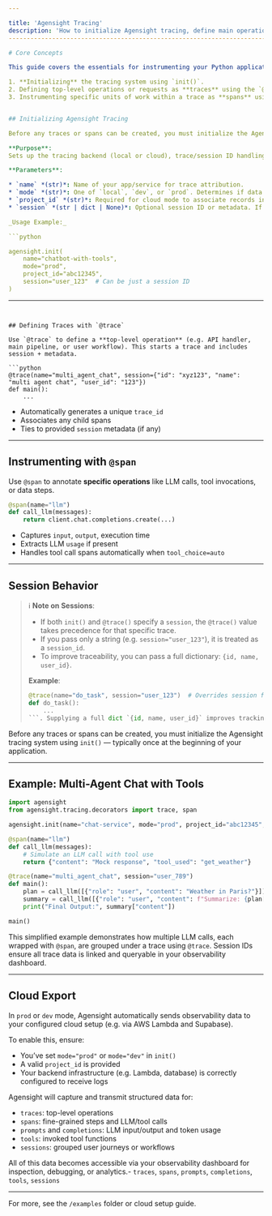 ```yaml
---

title: 'Agensight Tracing'
description: 'How to initialize Agensight tracing, define main operations with @trace, and add granular details with @span.'
----------------------------------------------------------------------------------------------------------------------------

# Core Concepts

This guide covers the essentials for instrumenting your Python application with Agensight:

1. **Initializing** the tracing system using `init()`.
2. Defining top-level operations or requests as **traces** using the `@trace` decorator.
3. Instrumenting specific units of work within a trace as **spans** using the `@span` decorator.


## Initializing Agensight Tracing

Before any traces or spans can be created, you must initialize the Agensight tracing system using `init()` — typically once at the beginning of your application.

**Purpose**:
Sets up the tracing backend (local or cloud), trace/session ID handling, and optional auto-instrumentation of LLM providers.

**Parameters**:

* `name` *(str)*: Name of your app/service for trace attribution.
* `mode` *(str)*: One of `local`, `dev`, or `prod`. Determines if data is stored locally (SQLite) or sent to cloud.
* `project_id` *(str)*: Required for cloud mode to associate records in Supabase.
* `session` *(str | dict | None)*: Optional session ID or metadata. If provided, it associates all traces/spans with this session.

_Usage Example:_

```python

agensight.init(
    name="chatbot-with-tools",
    mode="prod",
    project_id="abc12345",
    session="user_123"  # Can be just a session ID
)
```

---
```


## Defining Traces with `@trace`

Use `@trace` to define a **top-level operation** (e.g. API handler, main pipeline, or user workflow). This starts a trace and includes session + metadata.

```python
@trace(name="multi_agent_chat", session={"id": "xyz123", "name": "multi agent chat", "user_id": "123"})
def main():
    ...
```

* Automatically generates a unique `trace_id`
* Associates any child spans
* Ties to provided `session` metadata (if any)

---

## Instrumenting with `@span`

Use `@span` to annotate **specific operations** like LLM calls, tool invocations, or data steps.

```python
@span(name="llm")
def call_llm(messages):
    return client.chat.completions.create(...)
```

* Captures `input`, `output`, execution time
* Extracts LLM `usage` if present
* Handles tool call spans automatically when `tool_choice=auto`

---

## Session Behavior

> ℹ️ **Note on Sessions**:
>
> * If both `init()` and `@trace()` specify a `session`, the `@trace()` value takes precedence for that specific trace.
> * If you pass only a string (e.g. `session="user_123"`), it is treated as a `session_id`.
> * To improve traceability, you can pass a full dictionary: `{id, name, user_id}`.
>
> **Example**:
>
> ````python
> @trace(name="do_task", session="user_123")  # Overrides session from init()
> def do_task():
>     ...
> ```. Supplying a full dict `{id, name, user_id}` improves tracking and grouping but is optional.
> ````

Before any traces or spans can be created, you must initialize the Agensight tracing system using `init()` — typically once at the beginning of your application.

---

## Example: Multi-Agent Chat with Tools

```python
import agensight
from agensight.tracing.decorators import trace, span

agensight.init(name="chat-service", mode="prod", project_id="abc12345", session="user_456")

@span(name="llm")
def call_llm(messages):
    # Simulate an LLM call with tool use
    return {"content": "Mock response", "tool_used": "get_weather"}

@trace(name="multi_agent_chat", session="user_789")
def main():
    plan = call_llm([{"role": "user", "content": "Weather in Paris?"}])
    summary = call_llm([{"role": "user", "content": f"Summarize: {plan['content']}"}])
    print("Final Output:", summary["content"])

main()
```

This simplified example demonstrates how multiple LLM calls, each wrapped with `@span`, are grouped under a trace using `@trace`. Session IDs ensure all trace data is linked and queryable in your observability dashboard.

---

## Cloud Export

In `prod` or `dev` mode, Agensight automatically sends observability data to your configured cloud setup (e.g. via AWS Lambda and Supabase).

To enable this, ensure:

* You’ve set `mode="prod"` or `mode="dev"` in `init()`
* A valid `project_id` is provided
* Your backend infrastructure (e.g. Lambda, database) is correctly configured to receive logs

Agensight will capture and transmit structured data for:

* `traces`: top-level operations
* `spans`: fine-grained steps and LLM/tool calls
* `prompts` and `completions`: LLM input/output and token usage
* `tools`: invoked tool functions
* `sessions`: grouped user journeys or workflows

All of this data becomes accessible via your observability dashboard for inspection, debugging, or analytics.- `traces`, `spans`, `prompts`, `completions`, `tools`, `sessions`

---

For more, see the `/examples` folder or cloud setup guide.

